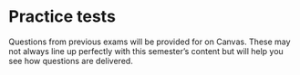 # Practice tests

Questions from previous exams will be provided for on Canvas.  These  may not always line up perfectly with this semester's content but will help you see how questions are delivered.

<!-- This is the first time this course has ever been offered at Pitt and so there will be no practice tests available.   -->